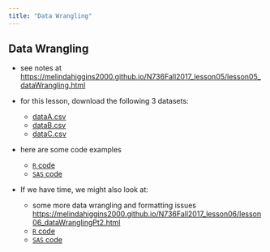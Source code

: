 ```yaml
---
title: "Data Wrangling"
---
```


## Data Wrangling

* see notes at [https://melindahiggins2000.github.io/N736Fall2017_lesson05/lesson05_dataWrangling.html](https://melindahiggins2000.github.io/N736Fall2017_lesson05/lesson05_dataWrangling.html)

* for this lesson, download the following 3 datasets:
    - [dataA.csv](https://github.com/melindahiggins2000/N736Fall2017_lesson05/raw/master/dataA.csv)
    - [dataB.csv](https://github.com/melindahiggins2000/N736Fall2017_lesson05/raw/master/dataB.csv)
    - [dataC.csv](https://github.com/melindahiggins2000/N736Fall2017_lesson05/raw/master/dataC.csv)
    
* here are some code examples
    - [`R` code](https://github.com/melindahiggins2000/N736Fall2017_lesson05/raw/master/lesson05_Rcode.R)
    - [`SAS` code](https://github.com/melindahiggins2000/N736Fall2017_lesson05/raw/master/lesson05_SAScode.sas)
    
* If we have time, we might also look at:
    - some more data wrangling and formatting issues [https://melindahiggins2000.github.io/N736Fall2017_lesson06/lesson06_dataWranglingPt2.html](https://melindahiggins2000.github.io/N736Fall2017_lesson06/lesson06_dataWranglingPt2.html)
    - [`R` code](https://github.com/melindahiggins2000/N736Fall2017_lesson06/raw/master/lesson06_Rcode.R)
    - [`SAS` code](https://github.com/melindahiggins2000/N736Fall2017_lesson06/raw/master/lesson06_SAScode.sas)